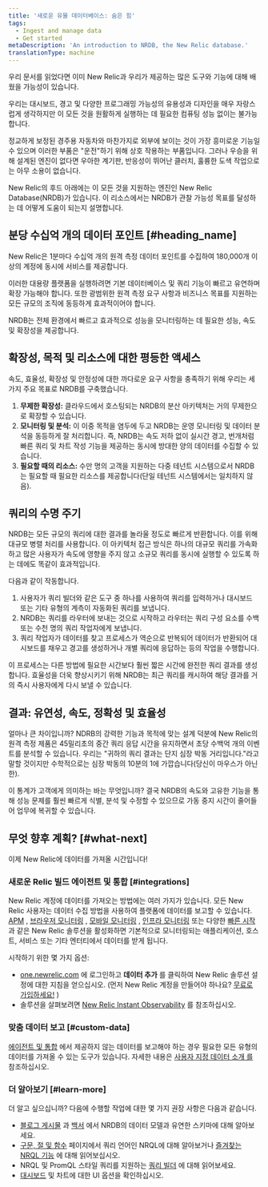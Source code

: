 ```yaml
---
title: '새로운 유물 데이터베이스: 숨은 힘'
tags:
  - Ingest and manage data
  - Get started
metaDescription: 'An introduction to NRDB, the New Relic database.'
translationType: machine
---
```


우리 문서를 읽었다면 이미 New Relic과 우리가 제공하는 많은 도구와 기능에 대해 배웠을 가능성이 있습니다.

우리는 대시보드, 경고 및 다양한 프로그래밍 가능성의 유용성과 디자인을 매우 자랑스럽게 생각하지만 이 모든 것을 원활하게 실행하는 데 필요한 컴퓨팅 성능 없이는 불가능합니다.

정교하게 보정된 경주용 자동차와 마찬가지로 외부에 보이는 것이 가장 흥미로운 기능일 수 있으며 이러한 부품은 "운전"하기 위해 상호 작용하는 부품입니다. 그러나 우승을 위해 설계된 엔진이 없다면 우아한 계기판, 반응성이 뛰어난 클러치, 훌륭한 도색 작업으로는 아무 소용이 없습니다.

New Relic의 후드 아래에는 이 모든 것을 지원하는 엔진인 New Relic Database(NRDB)가 있습니다. 이 리소스에서는 NRDB가 관찰 가능성 목표를 달성하는 데 어떻게 도움이 되는지 설명합니다.

## 분당 수십억 개의 데이터 포인트 [#heading_name]

New Relic은 1분마다 수십억 개의 원격 측정 데이터 포인트를 수집하여 180,000개 이상의 계정에 동시에 서비스를 제공합니다.

이러한 대용량 플랫폼을 실행하려면 기본 데이터베이스 및 쿼리 기능이 빠르고 유연하며 확장 가능해야 합니다. 또한 광범위한 원격 측정 요구 사항과 비즈니스 목표를 지원하는 모든 규모의 조직에 동등하게 효과적이어야 합니다.

NRDB는 전체 환경에서 빠르고 효과적으로 성능을 모니터링하는 데 필요한 성능, 속도 및 확장성을 제공합니다.

## 확장성, 목적 및 리소스에 대한 평등한 액세스

속도, 효율성, 확장성 및 안정성에 대한 까다로운 요구 사항을 충족하기 위해 우리는 세 가지 주요 목표로 NRDB를 구축했습니다.

1. **무제한 확장성:** 클라우드에서 호스팅되는 NRDB의 분산 아키텍처는 거의 무제한으로 확장할 수 있습니다.
2. **모니터링 및 분석:** 이 이중 목적을 염두에 두고 NRDB는 운영 모니터링 및 데이터 분석을 동등하게 잘 처리합니다. 즉, NRDB는 속도 저하 없이 실시간 경고, 번개처럼 빠른 쿼리 및 차트 작성 기능을 제공하는 동시에 방대한 양의 데이터를 수집할 수 있습니다.
3. **필요할 때의 리소스:** 수만 명의 고객을 지원하는 다중 테넌트 시스템으로서 NRDB는 필요할 때 필요한 리소스를 제공합니다(단일 테넌트 시스템에서는 일치하지 않음).

## 쿼리의 수명 주기

NRDB는 모든 규모의 쿼리에 대한 결과를 놀라울 정도로 빠르게 반환합니다. 이를 위해 대규모 병렬 처리를 사용합니다. 이 아키텍처 접근 방식은 하나의 대규모 쿼리를 가속화하고 많은 사용자가 속도에 영향을 주지 않고 소규모 쿼리를 동시에 실행할 수 있도록 하는 데에도 똑같이 효과적입니다.

다음과 같이 작동합니다.

1. 사용자가 쿼리 빌더와 같은 도구 중 하나를 사용하여 쿼리를 입력하거나 대시보드 또는 기타 유형의 계측이 자동화된 쿼리를 보냅니다.
2. NRDB는 쿼리를 라우터에 보내는 것으로 시작하고 라우터는 쿼리 구성 요소를 수백 또는 수천 명의 쿼리 작업자에게 보냅니다.
3. 쿼리 작업자가 데이터를 찾고 프로세스가 역순으로 반복되어 데이터가 반환되어 대시보드를 채우고 경고를 생성하거나 개별 쿼리에 응답하는 등의 작업을 수행합니다.

이 프로세스는 다른 방법에 필요한 시간보다 훨씬 짧은 시간에 완전한 쿼리 결과를 생성합니다. 효율성을 더욱 향상시키기 위해 NRDB는 최근 쿼리를 캐시하여 해당 결과를 거의 즉시 사용자에게 다시 보낼 수 있습니다.

## 결과: 유연성, 속도, 정확성 및 효율성

얼마나 큰 차이입니까? NDRB의 강력한 기능과 목적에 맞는 설계 덕분에 New Relic의 원격 측정 제품은 45밀리초의 중간 쿼리 응답 시간을 유지하면서 초당 수백억 개의 이벤트를 분석할 수 있습니다. 우리는 "귀하의 쿼리 결과는 단지 심장 박동 거리입니다."라고 말할 것이지만 수학적으로는 심장 박동의 10분의 1에 가깝습니다(당신이 마우스가 아닌 한).

이 통계가 고객에게 의미하는 바는 무엇입니까? 결국 NRDB의 속도와 고유한 기능을 통해 성능 문제를 훨씬 빠르게 식별, 분석 및 수정할 수 있으므로 가동 중지 시간이 줄어들어 업무에 복귀할 수 있습니다.

## 무엇 향후 계획? [#what-next]

이제 New Relic에 데이터를 가져올 시간입니다!

### 새로운 Relic 빌드 에이전트 및 통합 [#integrations]

New Relic 계정에 데이터를 가져오는 방법에는 여러 가지가 있습니다. 모든 New Relic 사용자는 데이터 수집 방법을 사용하여 플랫폼에 데이터를 보고할 수 있습니다. [APM](/docs/apm) , [브라우저 모니터링](/docs/browser) , [모바일 모니터링](/docs/mobile-monitoring) , [인프라 모니터링](/docs/infrastructure) 또는 다양한 [빠른 시작](https://newrelic.com/instant-observability/) 과 같은 New Relic 솔루션을 활성화하면 기본적으로 모니터링되는 애플리케이션, 호스트, 서비스 또는 기타 엔터티에서 데이터를 받게 됩니다.

시작하기 위한 몇 가지 옵션:

* [one.newrelic.com](https://one.newrelic.com) 에 로그인하고 **데이터 추가** 를 클릭하여 New Relic 솔루션 설정에 대한 지침을 얻으십시오. (먼저 New Relic 계정을 만들어야 하나요? [무료로 가입하세요!](https://newrelic.com/signup) )
* 솔루션을 살펴보려면 [New Relic Instant Observability](https://newrelic.com/instant-observability/) 를 참조하십시오.

### 맞춤 데이터 보고 [#custom-data]

[에이전트 및 통합](#integrations) 에서 제공하지 않는 데이터를 보고해야 하는 경우 필요한 모든 유형의 데이터를 가져올 수 있는 도구가 있습니다. 자세한 내용은 [사용자 지정 데이터 소개 를](/docs/telemetry-data-platform/custom-data/intro-custom-data) 참조하십시오.

### 더 알아보기 [#learn-more]

더 알고 싶으십니까? 다음에 수행할 작업에 대한 몇 가지 권장 사항은 다음과 같습니다.

* [블로그 게시물](https://blog.newrelic.com/product-news/nrdb-design-principles/) 과 [백서](https://newrelic.com/resources/white-papers/inside-nrdb-flexible-unified-database) 에서 NRDB의 데이터 모델과 유연한 스키마에 대해 알아보세요.
* [구문, 절 및 함수](/docs/query-your-data/nrql-new-relic-query-language/get-started/nrql-syntax-clauses-functions) 페이지에서 쿼리 언어인 NRQL에 대해 알아보거나 [즐겨찾는 NRQL 기능](/docs/query-your-data/nrql-new-relic-query-language/nrql-query-tutorials) 에 대해 읽어보십시오.
* NRQL 및 PromQL 스타일 쿼리를 지원하는 [쿼리 빌더](/docs/query-your-data/explore-query-data/query-builder/use-advanced-nrql-mode-query-data) 에 대해 읽어보세요.
* [대시보드](/docs/query-your-data/explore-query-data/dashboards/introduction-dashboards) 및 차트에 대한 UI 옵션을 확인하십시오.